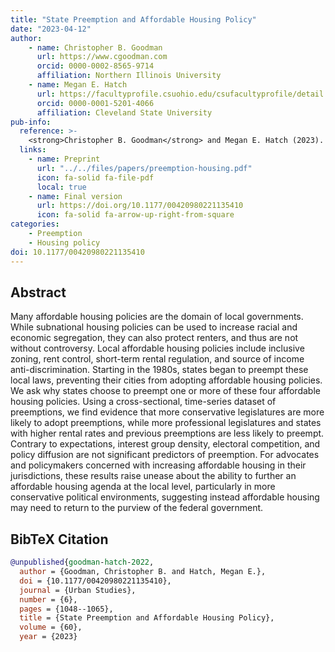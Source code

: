 ```yaml
---
title: "State Preemption and Affordable Housing Policy"
date: "2023-04-12"
author: 
    - name: Christopher B. Goodman
      url: https://www.cgoodman.com
      orcid: 0000-0002-8565-9714
      affiliation: Northern Illinois University
    - name: Megan E. Hatch
      url: https://facultyprofile.csuohio.edu/csufacultyprofile/detail.cfm?FacultyID=m_e_hatch
      orcid: 0000-0001-5201-4066
      affiliation: Cleveland State University
pub-info:
  reference: >-
    <strong>Christopher B. Goodman</strong> and Megan E. Hatch (2023). “State Preemption and Affordable Housing Policy,” <em>Urban Studies</em>, 60 (6): 1048-1065, doi: <a href="https://doi.org/10.1177/00420980221135410"><code>10.1177/00420980221135410</code></a>
  links:
    - name: Preprint
      url: "../../files/papers/preemption-housing.pdf"
      icon: fa-solid fa-file-pdf
      local: true
    - name: Final version
      url: https://doi.org/10.1177/00420980221135410 
      icon: fa-solid fa-arrow-up-right-from-square
categories:
    - Preemption
    - Housing policy
doi: 10.1177/00420980221135410
---
```


## Abstract 
Many affordable housing policies are the domain of local governments. While subnational housing policies can be used to increase racial and economic segregation, they can also protect renters, and thus are not without controversy. Local affordable housing policies include inclusive zoning, rent control, short-term rental regulation, and source of income anti-discrimination. Starting in the 1980s, states began to preempt these local laws, preventing their cities from adopting affordable housing policies. We ask why states choose to preempt one or more of these four affordable housing policies. Using a cross-sectional, time-series dataset of preemptions, we find evidence that more conservative legislatures are more likely to adopt preemptions, while more professional legislatures and states with higher rental rates and previous preemptions are less likely to preempt. Contrary to expectations, interest group density, electoral competition, and policy diffusion are not significant predictors of preemption. For advocates and policymakers concerned with increasing affordable housing in their jurisdictions, these results raise unease about the ability to further an affordable housing agenda at the local level, particularly in more conservative political environments, suggesting instead affordable housing may need to return to the purview of the federal government.

## BibTeX Citation
```bib
@unpublished{goodman-hatch-2022,
  author = {Goodman, Christopher B. and Hatch, Megan E.},
  doi = {10.1177/00420980221135410},
  journal = {Urban Studies},
  number = {6},
  pages = {1048--1065},
  title = {State Preemption and Affordable Housing Policy},
  volume = {60},
  year = {2023}
```